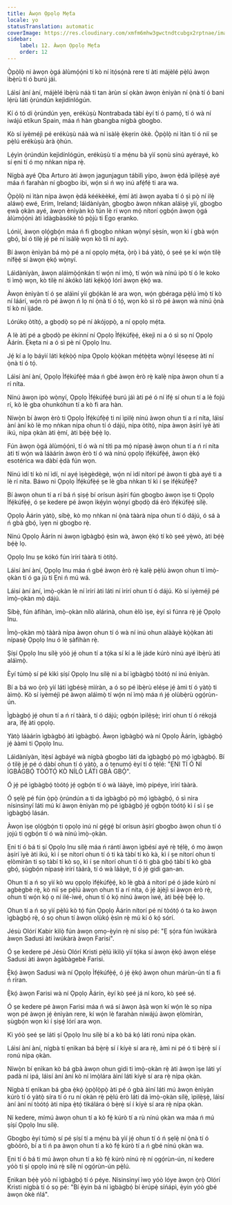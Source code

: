```yaml
---
title: Àwọn Ọpọlọ Mẹ́ta
locale: yo
statusTranslation: automatic
coverImage: https://res.cloudinary.com/xmfm6mhw3gwctndtcubgx2rptnae/image/upload/v1741354419/small_cover_la_gran_rebelion_28716e29d2.webp
sidebar:
    label: 12. Àwọn Ọpọlọ Mẹ́ta
    order: 12
---
```

Ọ̀pọ̀lọ̀ ni àwọn ọ̀gá àlùmọ́ọ́nì tí kò ní ìtọ́sọ́nà rere tí àti májèlé pẹ̀lú àwọn ìbẹ̀rù tí ó burú jáì.

Láìsí àní àní, májèlé ìbẹ̀rù náà ti tan àrùn sí ọkàn àwọn ènìyàn ní ọ̀nà tí ó bani lẹ́rù láti ọ̀rúndún kejìdínlógún.

Kí ó tó di ọ̀rúndún yẹn, erékùṣù Nontrabada tàbí èyí tí ó pamọ́, tí ó wà ní iwájú etíkun Spain, máa ń hàn gbangba nígbà gbogbo.

Kò sí iyèméjì pé erékùṣù náà wà ní ìsàlẹ̀ ẹ̀kẹrin òkè. Ọ̀pọ̀lọ̀ ni ìtàn tí ó níí ṣe pẹ̀lú erékùṣù àrà ọ̀hún.

Lẹ́yìn ọ̀rúndún kejìdínlógún, erékùṣù tí a mẹ́nu bà yìí sọnù sínú ayérayé, kò sí ẹni tí ó mọ nǹkan nípa rẹ̀.

Nígbà ayé Ọba Arturo àti àwọn jagunjagun tábìlì yípo, àwọn ẹ̀dá ìpilẹ̀ṣẹ̀ ayé máa ń farahàn ní gbogbo ibi, wọ́n sì ń wọ inú afẹ́fẹ́ ti ara wa.

Ọ̀pọ̀lọ̀ ni ìtàn nípa àwọn ẹ̀dá kéékèèké, ẹ̀mí àti àwọn ayaba tí ó ṣì pọ̀ ní ilẹ̀ aláwọ̀ ewé, Erim, Ireland; láìdàníyàn, gbogbo àwọn nǹkan aláìṣẹ̀ yìí, gbogbo ẹwà ọkàn ayé, àwọn ènìyàn kò tún lè rí wọn mọ́ nítorí ọgbọ́n àwọn ọ̀gá àlùmọ́ọ́nì àti ìdàgbàsókè tó pọ̀jù ti Ego ẹranko.

Lónìí, àwọn ọlọ́gbọ́n máa ń fi gbogbo nǹkan wọ̀nyí ṣẹ̀sín, wọn kì í gbà wọ́n gbọ́, bí ó tilẹ̀ jẹ́ pé ní ìsàlẹ̀ wọn kò tíì ní ayọ̀.

Bí àwọn ènìyàn bá mọ̀ pé a ní ọpọlọ mẹ́ta, ọ̀rọ̀ ì bá yàtọ̀, ó ṣeé ṣe kí wọ́n tilẹ̀ nífẹ̀ẹ́ sí àwọn ẹ̀kọ́ wọ̀nyí.

Láìdàníyàn, àwọn aláìmọ̀ọ́nkán tí wọ́n ní ìmọ̀, tí wọ́n wà nínú ipò tí ó le koko ti ìmọ̀ wọn, kò tilẹ̀ ní àkókò láti kẹ́kọ̀ọ́ lórí àwọn ẹ̀kọ́ wa.

Àwọn ènìyàn tí ó ṣe aláìní yìí gbọ́kàn lé ara wọn, wọ́n gbéraga pẹ̀lú ìmọ̀ tí kò ní láárí, wọ́n rò pé àwọn ń lọ ní ọ̀nà tí ó tọ́, wọn kò sì rò pé àwọn wà nínú ọ̀nà tí kò ní ìjáde.

Lórúkọ òtítọ́, a gbọdọ̀ sọ pé ní àkójọpọ̀, a ní ọpọlọ mẹ́ta.

A lè àti pé a gbọdọ̀ pe èkínní ní Ọpọlọ Ìfẹ́kúfẹ̀ẹ́, èkejì ni a ó sì sọ ní Ọpọlọ Àárín. Ẹ̀kẹta ni a ó sì pè ní Ọpọlọ Inu.

Jẹ́ kí a lọ báyìí láti kẹ́kọ̀ọ́ nípa Ọpọlọ kọ̀ọ̀kan mẹ́tẹ̀ẹ̀ta wọ̀nyí lẹ́sẹẹsẹ àti ní ọ̀nà tí ó tọ́.

Láìsí àní àní, Ọpọlọ Ìfẹ́kúfẹ̀ẹ́ máa ń gbé àwọn èrò rẹ̀ kalẹ̀ nípa àwọn ohun tí a rí níta.

Nínú àwọn ipò wọ̀nyí, Ọpọlọ Ìfẹ́kúfẹ̀ẹ́ burú jáì àti pé ó ní ìfẹ́ sí ohun tí a lè fojú rí, kò lè gba ohunkóhun tí a kò fi ara hàn.

Níwọ̀n bí àwọn èrò ti Ọpọlọ Ìfẹ́kúfẹ̀ẹ́ ti ní ìpìlẹ̀ nínú àwọn ohun tí a rí níta, láìsí àní àní kò lè mọ nǹkan nípa ohun tí ó dájú, nípa òtítọ́, nípa àwọn àṣírí ìyè àti ikú, nípa ọkàn àti ẹ̀mí, àti bẹ́ẹ̀ bẹ́ẹ̀ lọ.

Fún àwọn ọ̀gá àlùmọ́ọ́nì, tí ó wà ní títì pa mọ́ nípasẹ̀ àwọn ohun tí a ń rí níta àti tí wọ́n wà láàárín àwọn èrò tí ó wà nínú ọpọlọ ìfẹ́kúfẹ̀ẹ́, àwọn ẹ̀kọ́ esotérica wa dàbí ẹ̀dà fún wọn.

Nínú ìdí tí kò ní ìdí, ní ayé ìṣègèdègè, wọ́n ní ìdí nítorí pé àwọn ti gbà ayé ti a lè rí níta. Báwo ni Ọpọlọ Ìfẹ́kúfẹ̀ẹ́ ṣe lè gba nǹkan tí kì í ṣe ìfẹ́kúfẹ̀ẹ́?

Bí àwọn ohun tí a rí bá ń ṣiṣẹ́ bí orísun àṣírí fún gbogbo àwọn ìṣe ti Ọpọlọ Ìfẹ́kúfẹ̀ẹ́, ó ṣe kedere pé àwọn ìkẹ́yìn wọ̀nyí gbọdọ̀ dá èrò ìfẹ́kúfẹ̀ẹ́ sílẹ̀.

Ọpọlọ Àárín yàtọ̀, síbẹ̀, kò mọ nǹkan ní ọ̀nà tààrà nípa ohun tí ó dájú, ó sá à ń gbà gbọ́, ìyẹn ni gbogbo rẹ̀.

Nínú Ọpọlọ Àárín ni àwọn ìgbàgbọ́ ẹ̀sìn wà, àwọn ẹ̀kọ́ tí kò ṣeé yẹ̀wò, àti bẹ́ẹ̀ bẹ́ẹ̀ lọ.

Ọpọlọ Inu ṣe kókó fún ìrírí tààrà ti òtítọ́.

Láìsí àní àní, Ọpọlọ Inu máa ń gbé àwọn èrò rẹ̀ kalẹ̀ pẹ̀lú àwọn ohun tí ìmọ̀-ọkàn tí ó ga jù ti Ẹni ń mú wá.

Láìsí àní àní, ìmọ̀-ọkàn lè ní ìrírí àti láti ní ìrírí ohun tí ó dájú. Kò sí iyèméjì pé ìmọ̀-ọkàn mọ̀ dájú.

Síbẹ̀, fún àfihàn, ìmọ̀-ọkàn nílò alárinà, ohun èlò ìṣe, èyí sì fúnra rẹ̀ jẹ́ Ọpọlọ Inu.

Ìmọ̀-ọkàn mọ̀ tààrà nípa àwọn ohun tí ó wà ní inú ohun alààyè kọ̀ọ̀kan àti nípasẹ̀ Ọpọlọ Inu ó lè ṣàfihàn rẹ̀.

Ṣíṣí Ọpọlọ Inu sílẹ̀ yóò jẹ́ ohun tí a tọ́ka sí kí a lè jáde kúrò nínú ayé ìbẹ̀rù àti aláìmọ̀.

Èyí túmọ̀ sí pé kìkì ṣíṣí Ọpọlọ Inu sílẹ̀ ni a bí ìgbàgbọ́ tòótọ́ ní inú ènìyàn.

Bí a bá wo ọ̀rọ̀ yìí láti ìgbésẹ̀ mìíràn, a ó sọ pé ìbẹ̀rù eléṣe jẹ́ àmì tí ó yàtọ̀ ti àìmọ̀. Kò sí iyèméjì pé àwọn aláìmọ̀ tí wọ́n ní ìmọ̀ máa ń jẹ́ olùbẹ̀rù ọgọ́rùn-ún.

Ìgbàgbọ́ jẹ́ ohun tí a ń rí tààrà, tí ó dájú; ọgbọ́n ìpilẹ̀ṣẹ̀; ìrírí ohun tí ó rékọjá ara, ìfẹ́ àti ọpọlọ.

Yàtọ̀ láàárín ìgbàgbọ́ àti ìgbàgbọ́. Àwọn ìgbàgbọ́ wà ní Ọpọlọ Àárín, ìgbàgbọ́ jẹ́ ààmì ti Ọpọlọ Inu.

Láìdàníyàn, ìtẹ̀sí àgbáyé wà nígbà gbogbo láti da ìgbàgbọ́ pọ̀ mọ́ ìgbàgbọ́. Bí ó tilẹ̀ jẹ́ pé ó dàbí ohun tí ó yàtọ̀, a ó tẹnumọ́ èyí tí ó tẹ̀lé: "ẸNI TÍ Ó NÍ ÌGBÀGBỌ́ TÒÓTỌ́ KÒ NÍLÒ LÁTI GBÀ GBỌ́".

Ó jẹ́ pé ìgbàgbọ́ tòótọ́ jẹ́ ọgbọ́n tí ó wà láàyè, ìmọ̀ pípéye, ìrírí tààrà.

Ó ṣẹlẹ̀ pé fún ọ̀pọ̀ ọ̀rúndún a ti da ìgbàgbọ́ pọ̀ mọ́ ìgbàgbọ́, ó sì nira nísinsìnyí láti mú kí àwọn ènìyàn mọ̀ pé ìgbàgbọ́ jẹ́ ọgbọ́n tòótọ́ kì í sì í ṣe ìgbàgbọ́ lásán.

Àwọn ìṣe ọlọ́gbọ́n ti ọpọlọ inú ní gẹ́gẹ́ bí orísun àṣírí gbogbo àwọn ohun tí ó jọjú ti ọgbọ́n tí ó wà nínú ìmọ̀-ọkàn.

Ẹni tí ó bá ti ṣí Ọpọlọ Inu sílẹ̀ máa ń rántí àwọn ìgbésí ayé rẹ̀ tẹ́lẹ̀, ó mọ àwọn àṣírí ìyè àti ikú, kì í ṣe nítorí ohun tí ó ti kà tàbí tí kò kà, kì í ṣe nítorí ohun tí ẹlòmíràn ti sọ tàbí tí kò sọ, kì í ṣe nítorí ohun tí ó ti gbà gbọ́ tàbí tí kò gbà gbọ́, ṣùgbọ́n nípasẹ̀ ìrírí tààrà, tí ó wà láàyè, tí ó jẹ́ gidi gan-an.

Ohun tí a ń sọ yìí kò wu ọpọlọ ìfẹ́kúfẹ̀ẹ́, kò lè gbà á nítorí pé ó jáde kúrò ní agbègbè rẹ̀, kò níí ṣe pẹ̀lú àwọn ohun tí a rí níta, ó jẹ́ àjèjì sí àwọn èrò rẹ̀, ohun tí wọ́n kọ́ ọ ní ilé-ìwé, ohun tí ó kọ́ nínú àwọn ìwé, àti bẹ́ẹ̀ bẹ́ẹ̀ lọ.

Ohun tí a ń sọ yìí pẹ̀lú kò tọ́ fún Ọpọlọ Àárín nítorí pé ní tòótọ́ ó ta ko àwọn ìgbàgbọ́ rẹ̀, ó sọ ohun tí àwọn olùkọ́ ẹ̀sìn rẹ̀ mú kí ó kọ́ sórí.

Jésù Olórí Kabir kìlọ̀ fún àwọn ọmọ-ẹ̀yìn rẹ̀ ní sísọ pé: "Ẹ ṣọ́ra fún ìwúkàrà àwọn Sadusi àti ìwúkàrà àwọn Farisi".

Ó ṣe kedere pé Jésù Olórí Kristi pẹ̀lú ìkìlọ̀ yìí tọ́ka sí àwọn ẹ̀kọ́ àwọn eléṣe Sadusi àti àwọn àgàbàgebè Farisi.

Ẹ̀kọ́ àwọn Sadusi wà ní Ọpọlọ Ìfẹ́kúfẹ̀ẹ́, ó jẹ́ ẹ̀kọ́ àwọn ohun márùn-ún tí a fi ń ríran.

Ẹ̀kọ́ àwọn Farisi wà ní Ọpọlọ Àárín, èyí kò ṣeé já ní koro, kò ṣeé sẹ́.

Ó ṣe kedere pé àwọn Farisi máa ń wá sí àwọn àṣà wọn kí wọ́n lè sọ nípa wọn pé àwọn jẹ́ ènìyàn rere, kí wọ́n lè farahàn níwájú àwọn ẹlòmíràn, ṣùgbọ́n wọn kì í ṣiṣẹ́ lórí ara wọn.

Kì yóò ṣeé ṣe láti ṣí Ọpọlọ Inu sílẹ̀ bí a kò bá kọ́ láti ronú nípa ọkàn.

Láìsí àní àní, nígbà tí ẹnìkan bá bẹ̀rẹ̀ sí í kíyè sí ara rẹ̀, àmì ni pé ó ti bẹ̀rẹ̀ sí í ronú nípa ọkàn.

Níwọ̀n bí ẹnìkan kò bá gbà àwọn ohun gidi ti ìmọ̀-ọkàn rẹ̀ àti àwọn ìṣe láti yí padà ní ipá, láìsí àní àní kò ní ìmọ̀lára àìní láti kíyè sí ara rẹ̀ nípa ọkàn.

Nígbà tí ẹnìkan bá gba ẹ̀kọ́ ọ̀pọ̀lọ̀pọ̀ àti pé ó gbà àìní láti mú àwọn ènìyàn kúrò tí ó yàtọ̀ síra tí ó ru ní ọkàn rẹ̀ pẹ̀lú èrò láti dá ìmọ̀-ọkàn sílẹ̀, ìpilẹ̀ṣẹ̀, láìsí àní àní ní tòótọ́ àti nípa ẹ̀tọ́ tìkálára ó bẹ̀rẹ̀ sí í kíyè sí ara rẹ̀ nípa ọkàn.

Ní kedere, mímú àwọn ohun tí a kò fẹ́ kúrò tí a rù nínú ọkàn wa máa ń mú ṣíṣí Ọpọlọ Inu sílẹ̀.

Gbogbo èyí túmọ̀ sí pé ṣíṣí tí a mẹ́nu bà yìí jẹ́ ohun tí ó ń ṣẹlẹ̀ ní ọ̀nà tí ó gbòòrò, bí a ti ń pa àwọn ohun tí a kò fẹ́ kúrò tí a ń gbé nínú ọkàn wa.

Ẹni tí ó bá ti mú àwọn ohun tí a kò fẹ́ kúrò nínú rẹ̀ ní ọgọ́rùn-ún, ní kedere yóò ti ṣí ọpọlọ inú rẹ̀ sílẹ̀ ní ọgọ́rùn-ún pẹ̀lú.

Ẹnìkan bẹ́ẹ̀ yóò ní ìgbàgbọ́ tí ó péye. Nísinsìnyí ìwọ yóò lóye àwọn ọ̀rọ̀ Olórí Kristi nígbà tí ó sọ pé: "Bí ẹ̀yin bá ní ìgbàgbọ́ bí èrúpẹ̀ síńápì, ẹ̀yin yóò gbé àwọn òkè ńlá".

